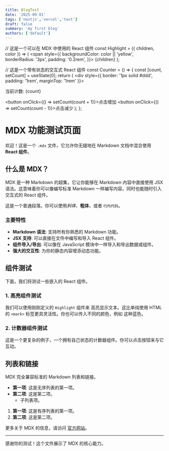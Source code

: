 ```yaml
---
title: BlogTest
date: '2025-09-01'
tags: ['nextjs','vercel','test']
draft: false
summary: 'my first blog'
authors: ['default']
---
```



// 这是一个可以在 MDX 中使用的 React 组件
const Highlight = ({ children, color }) => (
  <span style={{
    backgroundColor: color || 'yellow',
    borderRadius: '3px',
    padding: '0.2rem',
  }}>
    {children}
  </span>
);

// 这是一个带有状态的交互式 React 组件
const Counter = () => {
  const [count, setCount] = useState(0);
  return (
    <div style={{ border: '1px solid #ddd', padding: '1rem', marginTop: '1rem' }}>
      <p>当前计数: {count}</p>
      <button onClick={() => setCount(count + 1)}>点击增加</button>
      <button onClick={() => setCount(count - 1)}>点击减少</button>
    </div>
  );
};

# MDX 功能测试页面

欢迎！这是一个 `.mdx` 文件，它允许你无缝地在 Markdown 文档中混合使用 **React 组件**。

## 什么是 MDX？

MDX 是一种 Markdown 的超集，它让你能够在 Markdown 内容中直接使用 JSX 语法。这意味着你可以像编写标准 Markdown 一样编写内容，同时也能随时引入交互式的 React 组件。

这是一个普通段落。你可以使用*斜体*、**粗体**，或者 `行内代码`。

### 主要特性

- **Markdown 语法**: 支持所有你熟悉的 Markdown 功能。
- **JSX 支持**: 可以直接在文件中编写和导入 React 组件。
- **组件导入/导出**: 可以像在 JavaScript 模块中一样导入和导出数据或组件。
- **强大的交互性**: 为你的静态内容增添动态功能。

## 组件测试

下面，我们将测试一些嵌入的 React 组件。

### 1. 高亮组件测试

我们可以使用刚刚定义的 `Highlight` 组件来 <Highlight color="#a7f3d0">高亮显示文本</Highlight>。这比单纯使用 HTML 的 `<mark>` 标签更具灵活性。你也可以传入不同的颜色，例如 <Highlight color="lightblue">这种蓝色</Highlight>。

### 2. 计数器组件测试

这是一个更复杂的例子，一个拥有自己状态的计数器组件。你可以点击按钮来与它互动。

<Counter />

## 列表和链接

MDX 完全兼容标准的 Markdown 列表和链接。

*   **第一项**: 这是无序列表的第一项。
*   **第二项**: 这是第二项。
    *   子列表项。

1.  **第一项**: 这是有序列表的第一项。
2.  **第二项**: 这是第二项。

更多关于 MDX 的信息，请访问 [官方网站](https://mdxjs.com/)。

---

感谢你的测试！这个文件展示了 MDX 的核心能力。

